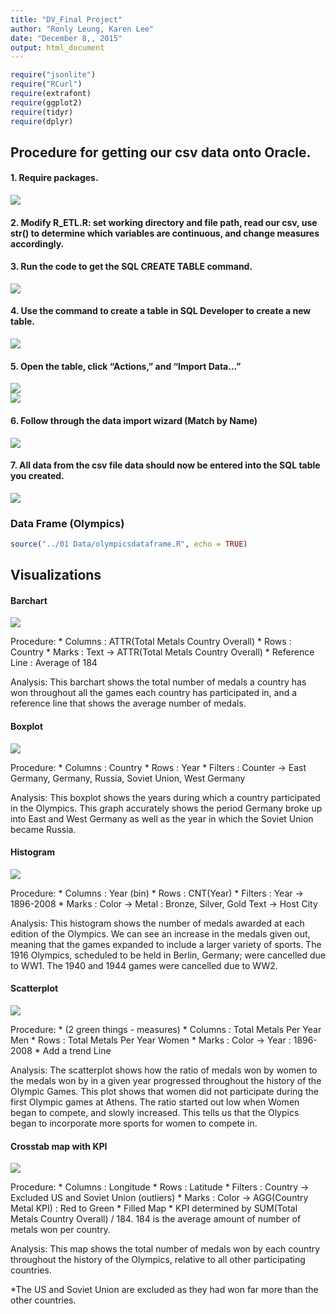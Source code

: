 ```yaml
---
title: "DV_Final Project"
author: "Ronly Leung, Karen Lee"
date: "December 8,, 2015"
output: html_document
---
```

```r
require("jsonlite")
require("RCurl")
require(extrafont)
require(ggplot2)
require(tidyr)
require(dplyr)
```

## Procedure for getting our csv data onto Oracle.

#### 1. Require packages.

![](s1.jpg)  

#### 2. Modify R_ETL.R: set working directory and file path, read our csv, use str() to determine which variables are continuous, and change measures accordingly. 

#### 3. Run the code to get the SQL CREATE TABLE command. 

![](1.jpg)    

#### 4. Use the command to create a table in SQL Developer to create a new table. 

![](2.jpg)   

#### 5. Open the table, click "Actions," and "Import Data..." 

![](3.jpg)    
![](4.jpg)    

#### 6. Follow through the data import wizard (Match by Name)

![](5.jpg)    

#### 7. All data from the csv file data should now be entered into the SQL table you created.

![](6.jpg)    
  
### Data Frame (Olympics)

```r
source("../01 Data/olympicsdataframe.R", echo = TRUE)
```


## Visualizations
#### Barchart

![](barchart.jpg)  

Procedure:
* Columns : ATTR(Total Metals Country Overall)
* Rows : Country
* Marks : Text -> ATTR(Total Metals Country Overall)
* Reference Line : Average of 184

Analysis: This barchart shows the total number of medals a country has won throughout all the games each country has participated in, and a reference line that shows the average number of medals.

#### Boxplot

![](boxplot.jpg)  
  
Procedure: 
* Columns : Country
* Rows : Year
* Filters : Counter -> East Germany, Germany, Russia, Soviet Union, West Germany

Analysis: This boxplot shows the years during which a country participated in the Olympics. This graph accurately shows the period Germany broke up into East and West Germany as well as the year in which the Soviet Union became Russia. 


#### Histogram

![](histogram.jpg)   

Procedure:
* Columns : Year (bin)
* Rows : CNT(Year)
* Filters : Year -> 1896-2008
* Marks : Color -> Metal : Bronze, Silver, Gold
	      Text -> Host City

Analysis: This histogram shows the number of medals awarded at each edition of the Olympics. We can see an increase in the medals given out, meaning that the games expanded to include a larger variety of sports. 
The 1916 Olympics, scheduled to be held in Berlin, Germany; were cancelled due to WW1.
The 1940 and 1944 games were cancelled due to WW2. 
  
#### Scatterplot

![](scatterplot.jpg)    

Procedure:
* (2 green things - measures)
* Columns : Total Metals Per Year Men
* Rows : Total Metals Per Year Women
* Marks : Color -> Year : 1896-2008
* Add a trend Line

Analysis: The scatterplot shows how the ratio of medals won by women to the medals won by in a given year progressed throughout the history of the Olympic Games. 
This plot shows that women did not participate during the first Olympic games at Athens. The ratio started out low when Women began to compete, and slowly increased. 
This tells us that the Olypics began to incorporate more sports for women to compete in. 

#### Crosstab map with KPI

![](map_kpi.jpg)  

Procedure:
* Columns : Longitude
* Rows : Latitude
* Filters : Country -> Excluded US and Soviet Union (outliers)
* Marks : Color -> AGG(Country Metal KPI) : Red to Green
* Filled Map
* KPI determined by SUM(Total Metals Country Overall) / 184. 184 is the average amount of number of metals won per country.

Analysis: This map shows the total number of medals won by each country throughout the history of the Olympics, relative to all other participating countries.

*The US and Soviet Union are excluded as they had won far more than the other countries. 


